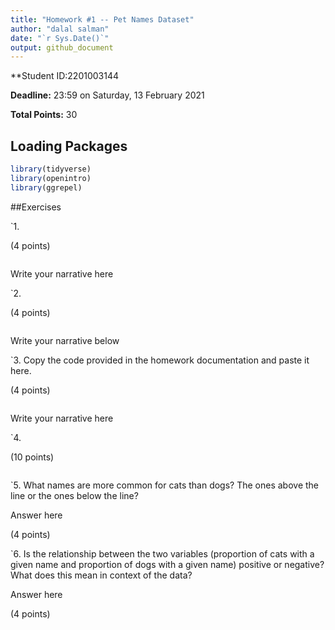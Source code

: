 ```yaml
---
title: "Homework #1 -- Pet Names Dataset"
author: "dalal salman"
date: "`r Sys.Date()`"
output: github_document
---
```


**Student ID:2201003144

**Deadline:** 23:59 on Saturday, 13 February 2021

**Total Points:** 30


## Loading Packages

```r

library(tidyverse)
library(openintro)
library(ggrepel)
```


##Exercises

`1.

(4 points)
```r

```
Write your narrative here



`2.

(4 points)

```r

```
Write your narrative below


`3. Copy the code provided in the homework documentation and paste it here. 

(4 points)

```r

```
Write your narrative here



`4.

(10 points)

```r

```

`5.  What names are more common for cats than dogs? The ones above the line or the ones below the line?

Answer here

(4 points)

`6. Is the relationship between the two variables (proportion of cats with a given name and proportion of dogs with a given name) positive or negative? What does this mean in context of the data?

Answer here

(4 points)
